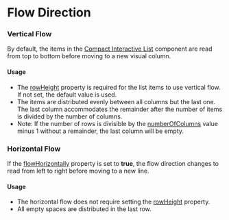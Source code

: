 
# Flow Direction

### Vertical Flow

By default, the items in the [Compact Interactive List](/components/cerner-terra-framework-docs/compact-interactive-list/about) component are read from top to bottom before moving to a new visual column.

<VerticalFlow />

#### Usage

* The [rowHeight](/components/cerner-terra-framework-docs/compact-interactive-list/about#compact-interactive-list-props-table) property is required for the list items to use vertical flow. If not set, the default value is used.
* The items are distributed evenly between all columns but the last one. The last column accommodates the remainder after the number of items is divided by the number of columns.
* Note: If the number of rows is divisible by the [numberOfColumns](/components/cerner-terra-framework-docs/compact-interactive-list/about#compact-interactive-list-props-table) value minus 1 without a remainder, the last column will be empty.

### Horizontal Flow

If the [flowHorizontally](/components/cerner-terra-framework-docs/compact-interactive-list/about#compact-interactive-list-props-table) property is set to **true**, the flow direction changes to read from left to right before moving to a new line.

<HorizontalFlow />

#### Usage

* The horizontal flow does not require setting the [rowHeight](/components/cerner-terra-framework-docs/compact-interactive-list/about#compact-interactive-list-props-table) property.
* All empty spaces are distributed in the last row.